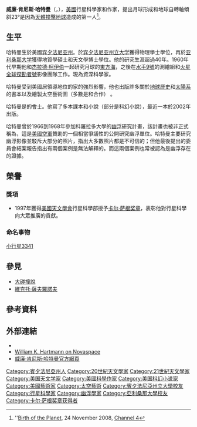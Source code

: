 {{Infobox_Scientist      
| name = 威廉·哈特曼<br />William Hartmann        
| image =  
| caption = 
| birth_date = 1939年6月6日
| birth_place = {{USA}}[[賓夕法尼亞州|賓夕法尼亞州]]{{link-en|新金斯頓|New Kensington, Pennsylvania}}
| death_date =           
| death_place =         
| residence = {{USA}} 
| nationality = {{USA}} 
| field = 天文學家、行星科學家        
| work_institution = [[行星科學研究所|行星科學研究所]]資深科學家    
| alma_mater = [[宾夕法尼亚州立大学|宾夕法尼亚州立大学]]物理學士<BR>[[亚利桑那大学|亚利桑那大学]]地質學碩士、天文學博士        
| doctoral_advisor =  
| doctoral_students =    
| known_for = [[大碰撞說|大碰撞說]]
| prizes = [[卡尔·萨根奖章|卡尔·萨根奖章]]
| religion =      
| footnotes =    
}}
'''威廉·肯尼斯·哈特曼'''（{{lang-en|'''William Kenneth  Hartmann'''}}，{{bd|1939年|6月6日|||catIdx=H}}），[[美國|美國]]行星科學家和作家，提出月球形成和地球自轉軸傾斜23°是因為[[大碰撞說|天體撞擊地球]]造成的第一人<ref name=Cat1>''[[Birth_of_the_Planet|Birth of the Planet]], 24 November 2008, [[英國第四台|Channel 4]]</ref>。

==生平==
哈特曼生於美國[[宾夕法尼亚州|宾夕法尼亚州]]。於[[宾夕法尼亚州立大学|宾夕法尼亚州立大学]]獲得物理學士學位，再於[[亚利桑那大学|亚利桑那大学]]獲得地質學碩士和天文學博士學位。他的研究生涯超過40年。1960年代早期他和[[杰拉德·柯伊伯|杰拉德·柯伊伯]]一起研究月球的[[東方海|東方海]]，之後在[[水手9號|水手9號]]的測繪組和[[火星全球探勘者號|火星全球探勘者號]]影像團隊工作。現為{{link-en|行星科學研究所|Planetary Science Institute}}資深科學家。

哈特曼受到美國居領導地位的{{link-en|太空藝術|Space art}}家{{link-en|切斯利·博尼斯泰爾|Chesley Bonestell}}的強烈影響，他也出版許多關於[[地球歷史|地球歷史]]和[[太陽系|太陽系]]的書本以及繪製太空藝術圖（多數是和{{link-en|榮恩·米勒 (藝術家和作家)|Ron Miller (artist and author)|榮恩·米勒}}合作） 。

哈特曼是{{link-en|國際天文藝術家協會|International Association of Astronomical Artists}}的會士。他寫了多本課本和小說（部分是科幻小說），最近一本於2002年出版。

哈特曼曾於1966到1968年參加科羅拉多大學的[[幽浮|幽浮]]研究計畫，該計畫也被非正式稱為{{link-en|康頓委員會|Condon Committee}}，這是[[美國空軍|美國空軍]]贊助的一個相當爭議性的公開研究幽浮單位。哈特曼主要研究幽浮影像並駁斥大部分的照片，指出大多數照片都是不可信的；但他最後提出的委員會結案報告指出有兩個案例是無法解釋的。而這兩個案例也常被認為是幽浮存在的證據。

==榮譽==
===獎項===
*1997年獲得[[美國天文學會|美國天文學會]]行星科學部授予[[卡尔·萨根奖章|卡尔·萨根奖章]]，表彰他對行星科學向大眾推廣的貢獻。

===命名事物===
[[小行星3341|小行星3341]]

==參見==
* [[大碰撞說|大碰撞說]]
* [[維克托·薩夫羅諾夫|維克托·薩夫羅諾夫]]

==參考資料==
{{reflist}}

==外部連結==
*{{isfdb name|id=William_K._Hartmann|name=William K. Hartmann}}
* [http://www.novaspace.com/ARTIST/WilliamK.Hartmann.html William K. Hartmann on Novaspace]{{Wayback|url=http://www.novaspace.com/ARTIST/WilliamK.Hartmann.html |date=20060104172516 }}
* [http://www.psi.edu/hartmann/ 威廉·肯尼斯·哈特曼官方網頁]{{Wayback|url=http://www.psi.edu/hartmann/ |date=20121022053713 }}

{{卡尔·萨根奖章获得者}}

{{Authority control}}
{{DEFAULTSORT:Hartmann, William K.}}
[[Category:賓夕法尼亞州人|Category:賓夕法尼亞州人]]
[[Category:20世紀天文學家|Category:20世紀天文學家]]
[[Category:21世紀天文學家|Category:21世紀天文學家]]
[[Category:美国天文学家|Category:美国天文学家]]
[[Category:美國科學作家|Category:美國科學作家]]
[[Category:美国科幻小说家|Category:美国科幻小说家]]
[[Category:美國藝術家|Category:美國藝術家]]
[[Category:太空藝術|Category:太空藝術]]
[[Category:賓夕法尼亞州立大學校友|Category:賓夕法尼亞州立大學校友]]
[[Category:行星科學家|Category:行星科學家]]
[[Category:幽浮學家|Category:幽浮學家]]
[[Category:亞利桑那大學校友|Category:亞利桑那大學校友]]
[[Category:卡尔·萨根奖章获得者|Category:卡尔·萨根奖章获得者]]